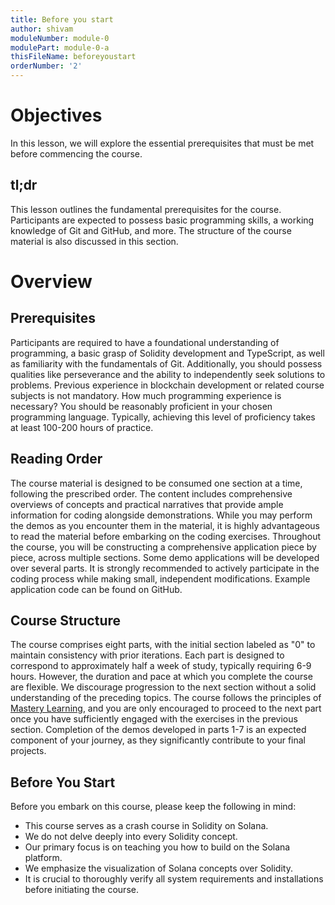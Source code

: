 ```yaml
---
title: Before you start
author: shivam
moduleNumber: module-0
modulePart: module-0-a
thisFileName: beforeyoustart
orderNumber: '2'
---
```


# **Objectives**

In this lesson, we will explore the essential prerequisites that must be met before commencing the course.

## **tl;dr**

This lesson outlines the fundamental prerequisites for the course. Participants are expected to possess basic programming skills, a working knowledge of Git and GitHub, and more. The structure of the course material is also discussed in this section.

# **Overview**

## **Prerequisites**

Participants are required to have a foundational understanding of programming, a basic grasp of Solidity development and TypeScript, as well as familiarity with the fundamentals of Git. Additionally, you should possess qualities like perseverance and the ability to independently seek solutions to problems.
Previous experience in blockchain development or related course subjects is not mandatory.
How much programming experience is necessary? You should be reasonably proficient in your chosen programming language. Typically, achieving this level of proficiency takes at least 100-200 hours of practice.

## **Reading Order**

The course material is designed to be consumed one section at a time, following the prescribed order. The content includes comprehensive overviews of concepts and practical narratives that provide ample information for coding alongside demonstrations. While you may perform the demos as you encounter them in the material, it is highly advantageous to read the material before embarking on the coding exercises.
Throughout the course, you will be constructing a comprehensive application piece by piece, across multiple sections. Some demo applications will be developed over several parts. It is strongly recommended to actively participate in the coding process while making small, independent modifications. Example application code can be found on GitHub.

## **Course Structure**

The course comprises eight parts, with the initial section labeled as "0" to maintain consistency with prior iterations. Each part is designed to correspond to approximately half a week of study, typically requiring 6-9 hours. However, the duration and pace at which you complete the course are flexible.
We discourage progression to the next section without a solid understanding of the preceding topics. The course follows the principles of [Mastery Learning](https://en.wikipedia.org/wiki/Mastery_learning), and you are only encouraged to proceed to the next part once you have sufficiently engaged with the exercises in the previous section.
Completion of the demos developed in parts 1-7 is an expected component of your journey, as they significantly contribute to your final projects.

## **Before You Start**

Before you embark on this course, please keep the following in mind:

- This course serves as a crash course in Solidity on Solana.
- We do not delve deeply into every Solidity concept.
- Our primary focus is on teaching you how to build on the Solana platform.
- We emphasize the visualization of Solana concepts over Solidity.
- It is crucial to thoroughly verify all system requirements and installations before initiating the course.




